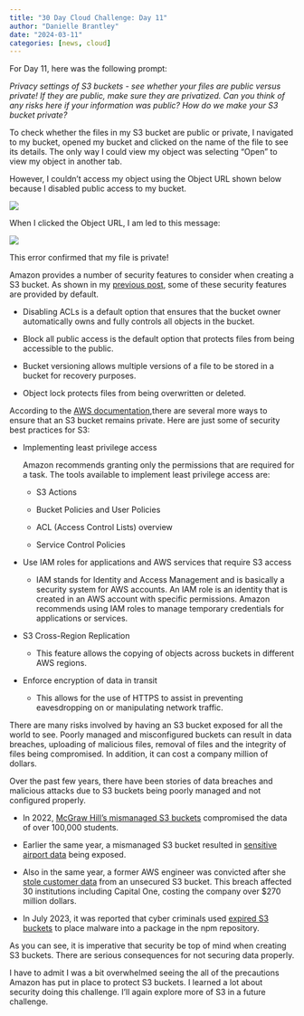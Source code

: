 ```yaml
---
title: "30 Day Cloud Challenge: Day 11"
author: "Danielle Brantley"
date: "2024-03-11"
categories: [news, cloud]
---
```


For Day 11, here was the following prompt:

*Privacy settings of S3 buckets - see whether your files are public versus private! If they are public, make sure they are privatized. Can you think of any risks here if your information was public? How do we make your S3 bucket private?*

To check whether the files in my S3 bucket are public or private, I navigated to my bucket, opened my bucket and clicked on the name of the file to see its details. The only way I could view my object was selecting "Open" to view my object in another tab.

However, I couldn't access my object using the Object URL shown below because I disabled public access to my bucket.

![](images/inside_my_object.png)

When I clicked the Object URL, I am led to this message:


![](images/error.png)

This error confirmed that my file is private!

Amazon provides a number of security features to consider when creating a S3 bucket. As shown in my [previous post](https://mycloudyfuture.com/posts/p6-create_s3_bucket/p6){target="_blank"}, some of these security features are provided by default.

-   Disabling ACLs is a default option that ensures that the bucket owner automatically owns and fully controls all objects in the bucket.

-   Block all public access is the default option that protects files from being accessible to the public.

-   Bucket versioning allows multiple versions of a file to be stored in a bucket for recovery purposes.

-   Object lock protects files from being overwritten or deleted.

According to the [AWS documentation](https://docs.aws.amazon.com/AmazonS3/latest/userguide/security-best-practices.html){target="_blank"},there are several more ways to ensure that an S3 bucket remains private. Here are just some of security best practices for S3:

-   Implementing least privilege access

    Amazon recommends granting only the permissions that are required for a task. The tools available to implement least privilege access are:

    -   S3 Actions

    -   Bucket Policies and User Policies

    -   ACL (Access Control Lists) overview

    -   Service Control Policies

-   Use IAM roles for applications and AWS services that require S3 access

    - IAM stands for Identity and Access Management and is basically a security system for AWS accounts. An IAM role is an identity that is created in an AWS account with specific permissions. Amazon recommends using IAM roles to manage temporary credentials for applications or services.

-   S3 Cross-Region Replication

    - This feature allows the copying of objects across buckets in different AWS regions.

-   Enforce encryption of data in transit

    - This allows for the use of HTTPS to assist in preventing eavesdropping on or manipulating network traffic.
    

There are many risks involved by having an S3 bucket exposed for all the world to see. Poorly managed and misconfigured buckets can result in data breaches, uploading of malicious files, removal of files and the integrity of files being compromised. In addition, it can cost a company million of dollars. 

Over the past few years, there have been stories of data breaches and malicious attacks due to S3 buckets being poorly managed and not configured properly. 

- In 2022, [McGraw Hill's mismanaged S3 buckets](https://www.theregister.com/2022/12/20/mcgraw_hills_s3_buckets_exposed/){target="_blank"} compromised the data of over 100,000 students.

- Earlier the same year, a mismanaged S3 bucket resulted in [sensitive airport data](https://www.darkreading.com/application-security/cloud-misconfig-exposes-3tb-sensitive-airport-data-amazon-s3-bucket){target="_blank"} being exposed.

- Also in the same year, a former AWS engineer was convicted after she [stole customer data](https://techmonitor.ai/technology/cybersecurity/capital-one-hack-aws-paige-thompson){target="_blank"} from an unsecured S3 bucket. This breach affected 30 institutions including Capital One, costing the company over $270 million dollars.    

- In July 2023, it was reported that cyber criminals used [expired S3 buckets](https://www.theregister.com/2023/06/19/npm_s3_buckets_malware/){target="_blank"} to place malware into a package in the npm repository.

As you can see, it is imperative that security be top of mind when creating S3 buckets. There are serious consequences for not securing data properly. 

I have to admit I was a bit overwhelmed seeing the all of the precautions Amazon has put in place to protect S3 buckets. I learned a lot about security doing this challenge. I'll again explore more of S3 in a future challenge. 


